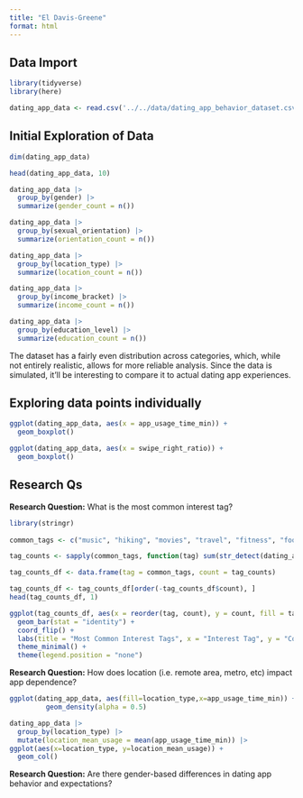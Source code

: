```yaml
---
title: "El Davis-Greene"
format: html
---
```


## Data Import

```r
library(tidyverse)
library(here)
```


```r
dating_app_data <- read.csv('../../data/dating_app_behavior_dataset.csv')
```

## Initial Exploration of Data

```r
dim(dating_app_data)

head(dating_app_data, 10)
```
```r
dating_app_data |>
  group_by(gender) |>
  summarize(gender_count = n())

dating_app_data |>
  group_by(sexual_orientation) |>
  summarize(orientation_count = n())

dating_app_data |>
  group_by(location_type) |>
  summarize(location_count = n())

dating_app_data |>
  group_by(income_bracket) |>
  summarize(income_count = n())

dating_app_data |>
  group_by(education_level) |>
  summarize(education_count = n())
```
::: {.callout-note title="Reflection"}
The dataset has a fairly even distribution across categories, which, while not entirely realistic, allows for more reliable analysis. Since the data is simulated, it’ll be interesting to compare it to actual dating app experiences. 
:::

## Exploring data points individually

```r
ggplot(dating_app_data, aes(x = app_usage_time_min)) +
  geom_boxplot()

ggplot(dating_app_data, aes(x = swipe_right_ratio)) +
  geom_boxplot()
```




## Research Qs

**Research Question:**
What is the most common interest tag?
```r
library(stringr)
 
common_tags <- c("music", "hiking", "movies", "travel", "fitness", "food", "books", "dancing", "photography", "art", "tattoos", "yoga", "pets", "DIY", "traveling", "languages", "writing", "painting", "coding")

tag_counts <- sapply(common_tags, function(tag) sum(str_detect(dating_app_data$interest_tags, tag)))

tag_counts_df <- data.frame(tag = common_tags, count = tag_counts)

tag_counts_df <- tag_counts_df[order(-tag_counts_df$count), ]
head(tag_counts_df, 1)

```
```r
ggplot(tag_counts_df, aes(x = reorder(tag, count), y = count, fill = tag)) +
  geom_bar(stat = "identity") +
  coord_flip() + 
  labs(title = "Most Common Interest Tags", x = "Interest Tag", y = "Count") +
  theme_minimal() +
  theme(legend.position = "none")
```


**Research Question:**
How does location (i.e. remote area, metro, etc) impact app dependence? 
```r
ggplot(dating_app_data, aes(fill=location_type,x=app_usage_time_min)) +
         geom_density(alpha = 0.5)

dating_app_data |>
  group_by(location_type) |>
  mutate(location_mean_usage = mean(app_usage_time_min)) |>
ggplot(aes(x=location_type, y=location_mean_usage)) +
  geom_col()
```

**Research Question:**
Are there gender-based differences in dating app behavior and expectations?
```r

```

